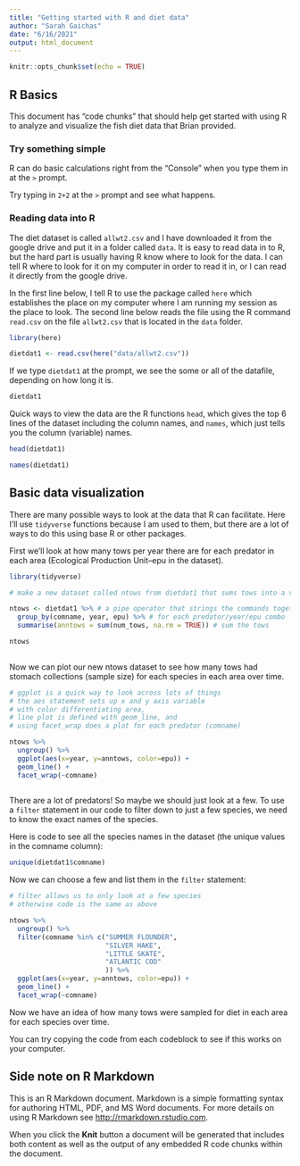 ```yaml
---
title: "Getting started with R and diet data"
author: "Sarah Gaichas"
date: "6/16/2021"
output: html_document
---
```


```r
knitr::opts_chunk$set(echo = TRUE)
```

## R Basics

This document has "code chunks" that should help get started with using R to analyze and visualize the fish diet data that Brian provided.

### Try something simple

R can do basic calculations right from the "Console" when you type them in at the `>` prompt.

Try typing in `2+2` at the `>` prompt and see what happens. 

### Reading data into R

The diet dataset is called `allwt2.csv` and I have downloaded it from the google drive and put it in a folder called `data`. It is easy to read data in to R, but the hard part is usually having R know where to look for the data. I can tell R where to look for it on my computer in order to read it in, or I can read it directly from the google drive. 

In the first line below, I tell R to use the package called `here` which establishes the place on my computer where I am running my session as the place to look. The second line below reads the file using the R command `read.csv` on the file `allwt2.csv` that is located in the `data` folder.

```r
library(here)

dietdat1 <- read.csv(here("data/allwt2.csv"))

```

If we type `dietdat1` at the prompt, we see the some or all of the datafile, depending on how long it is.

```r

dietdat1

```

Quick ways to view the data are the R functions `head`, which gives the top 6 lines of the dataset including the column names, and `names`, which just tells you the column (variable) names.

```r
head(dietdat1)

names(dietdat1)
```

## Basic data visualization

There are many possible ways to look at the data that R can facilitate. Here I'll use `tidyverse` functions because I am used to them, but there are a lot of ways to do this using base R or other packages.

First we'll look at how many tows per year there are for each predator in each area (Ecological Production Unit--epu in the dataset).

```r
library(tidyverse)

# make a new dataset called ntows from dietdat1 that sums tows into a variable called anntows

ntows <- dietdat1 %>% # a pipe operator that strings the commands together
  group_by(comname, year, epu) %>% # for each predator/year/epu combo
  summarise(anntows = sum(num_tows, na.rm = TRUE)) # sum the tows

ntows
  
```

Now we can plot our new ntows dataset to see how many tows had stomach collections (sample size) for each species in each area over time.

```r

# ggplot is a quick way to look across lots of things
# the aes statement sets up x and y axis variable
# with color differentiating area, 
# line plot is defined with geom_line, and
# using facet_wrap does a plot for each predator (comname)

ntows %>%
  ungroup() %>%
  ggplot(aes(x=year, y=anntows, color=epu)) + 
  geom_line() + 
  facet_wrap(~comname)
  

```

There are a lot of predators! So maybe we should just look at a few. To use a `filter` statement in our code to filter down to just a few species, we need to know the exact names of the species. 

Here is code to see all the species names in the dataset (the unique values in the comname column):

```r

unique(dietdat1$comname)

```

Now we can choose a few and list them in the `filter` statement:

```r

# filter allows us to only look at a few species
# otherwise code is the same as above

ntows %>%
  ungroup() %>%
  filter(comname %in% c("SUMMER FLOUNDER",
                        "SILVER HAKE",
                        "LITTLE SKATE",
                        "ATLANTIC COD"
                        )) %>%
  ggplot(aes(x=year, y=anntows, color=epu)) + 
  geom_line() + 
  facet_wrap(~comname)

```


Now we have an idea of how many tows were sampled for diet in each area for each species over time.

You can try copying the code from each codeblock to see if this works on your computer.

## Side note on R Markdown

This is an R Markdown document. Markdown is a simple formatting syntax for authoring HTML, PDF, and MS Word documents. For more details on using R Markdown see <http://rmarkdown.rstudio.com>.

When you click the **Knit** button a document will be generated that includes both content as well as the output of any embedded R code chunks within the document. 

